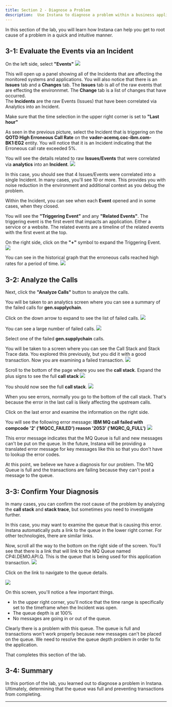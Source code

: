 ```yaml
---
title: Section 2 - Diagnose a Problem
description:  Use Instana to diagnose a problem within a business application
---
```



In this section of the lab, you will learn how Instana can help you get to root cause of a problem in a quick and intuitive manner.


## 3-1: Evaluate the Events via an Incident

On the left side, select **"Events"**
![](images/incident.png)

This will open up a panel showing all of the Incidents that are affecting the monitored systems and applications. 
You will also notice that there is an **Issues** tab and a **Changes** tab.  The **Issues** tab is all of the raw events 
that are effecting the environnmet.  The **Change** tab is a list of changes that have occurred.  
The **Incidents** are the raw Events (Issues) that have been correlated via Analytics into an Incident. 

Make sure that the time selection in the upper right corner is set to **"Last hour"**

As seen in the previous picture, select the Incident that is triggering on the **QOTD High Erroneous Call Rate** on the 
**vader-acemq.coc-ibm.com-BK1:EG2** entity.  You will notice that it is an Incident indicating that the Erroneous 
call rate exceeded 5%. 

You will see the details related to raw **Issues/Events** that were correlated via **analytics** into an **Incident**.
![](images/singleIncident.png)


In this case, you should see that 4 Issues/Events were correlated into a single Incident.  In many cases, you'll see 10 or more.
This provides you with noise reduction in the environment and additional context as you debug the problem.

Within the Incident, you can see when each **Event** opened and in some cases, when they closed. 

You will see the **"Triggering Event"** and any **"Related Events"**.  The triggering event is the first event that 
impacts an application.  Either a service or a website.  The related events are a timeline of the related events with the first event at the top.

On the right side, click on the **"+"** symbol to expand the Triggering Event.
![](images/singleIncident2.png)


You can see in the historical graph that the erroneous calls reached high rates for a period of time.
![](images/erroneous.png)

## 3-2: Analyze the Calls

Next, click the **"Analyze Calls"** button to analyze the calls.

You will be taken to an analytics screen where you can see a summary of the failed calls for **gen.supplychain**.

Click on the down arrow to expand to see the list of failed calls.
![](images/expand.png)

You can see a large number of failed calls.
![](images/singleFailedCall.png)


Select one of the failed **gen.supplychain** calls.


You will be taken to a screen where you can see the Call Stack and Stack Trace data. You explored this previously, 
but you did it with a good transaction.  Now you are examining a failed transaction.
![](images/badCall.png)


Scroll to the bottom of the page where you see the **call stack**.  Expand the plus signs to see the full **call stack**
![](images/expandCall.png)

You should now see the full **call stack**.
![](images/fullCallStack.png)



When you see errors, normally you go to the bottom of the call stack.  That's because the error in the last call is likely affecting the upstream calls.  

Click on the last error and examine the information on the right side. 

You will see the following error message:  **IBM MQ call failed with compcode '2' ('MQCC_FAILED') reason '2053' ('MQRC_Q_FULL')**
![](images/errorCode.png)

This error message indicates that the MQ Queue is full and new messages can't be put on the queue.  In the future, Instana will be providing a translated error message for 
key messages like this so that you don't have to lookup the error codes.

At this point, we believe we have a diagnosis for our problem.  The MQ Queue is full and the transactions are failing because they can't post a message to the queue.

## 3-3: Confirm Your Diagnosis

In many cases, you can confirm the root cause of the problem by analyzing the **call stack** and **stack trace**, but sometimes you need to investigate further.  

In this case, you may want to examine the queue that is causing this error.  Instana automatically puts a link to the queue in the lower right corner.  For other technologies, 
there are similar links.

Now, scroll all the way to the bottom on the right side of the screen.  You'll see that there is a link that will link to the MQ Queue named CP4I.DEMO.API.Q.  This is the queue that
is being used for this application transaction.
![](images/queueLink.png)


Click on the link to navigate to the queue details.


![](images/queueDetails.png)


On this screen, you'll notice a few important things.
- In the upper right corner, you'll notice that the time range is specifically set to the timeframe when the Incident was open.
- The queue depth is at 100%
- No messages are going in or out of the queue.

Clearly there is a problem with this queue.  The queue is full and transactions won't work properly because new messages can't be placed on the queue.  We need to resolve the queue depth problem in order to fix the application.


That completes this section of the lab.

## 3-4: Summary
In this portion of the lab, you learned out to diagnose a problem in Instana.  Ultimately, determining that the queue was 
full and preventing transactions from completing.

***